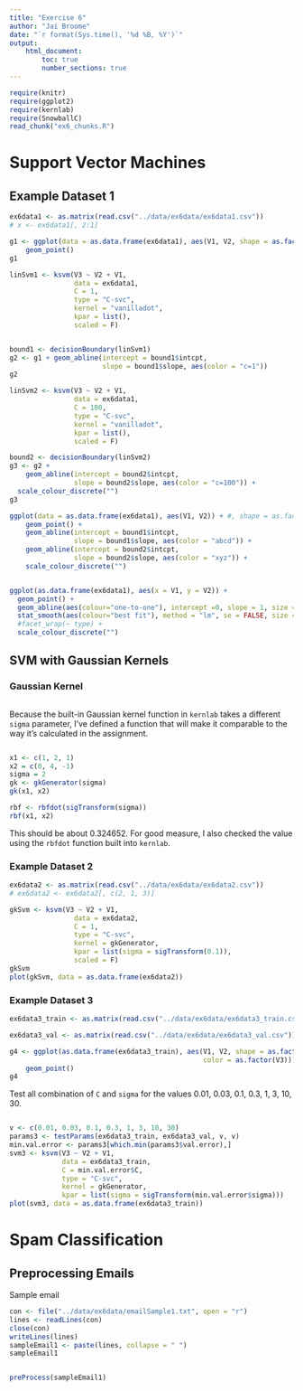 ```yaml
---
title: "Exercise 6"
author: "Jai Broome"
date: "`r format(Sys.time(), '%d %B, %Y')`"
output: 
    html_document:
        toc: true
        number_sections: true
---
```


```r
require(knitr)
require(ggplot2)
require(kernlab)
require(SnowballC)
read_chunk("ex6_chunks.R")
```

# Support Vector Machines

## Example Dataset 1

```r
ex6data1 <- as.matrix(read.csv("../data/ex6data/ex6data1.csv"))
# x <- ex6data1[, 2:1]
```

```r
g1 <- ggplot(data = as.data.frame(ex6data1), aes(V1, V2, shape = as.factor(V3))) + 
    geom_point()
g1
```

```r
linSvm1 <- ksvm(V3 ~ V2 + V1, 
                data = ex6data1, 
                C = 1,
                type = "C-svc",
                kernel = "vanilladot", 
                kpar = list(),
                scaled = F)
```

```r
```

```r
bound1 <- decisionBoundary(linSvm1)
g2 <- g1 + geom_abline(intercept = bound1$intcpt, 
                       slope = bound1$slope, aes(color = "c=1"))
g2

linSvm2 <- ksvm(V3 ~ V2 + V1,
                data = ex6data1,
                C = 100,
                type = "C-svc",
                kernel = "vanilladot", 
                kpar = list(),
                scaled = F)

bound2 <- decisionBoundary(linSvm2)
g3 <- g2 + 
    geom_abline(intercept = bound2$intcpt, 
                slope = bound2$slope, aes(color = "c=100")) +
  scale_colour_discrete("") 
g3
```

```r
ggplot(data = as.data.frame(ex6data1), aes(V1, V2)) + #, shape = as.factor(V3)
    geom_point() +
    geom_abline(intercept = bound1$intcpt, 
                slope = bound1$slope, aes(color = "abcd")) +
    geom_abline(intercept = bound2$intcpt, 
                slope = bound2$slope, aes(color = "xyz")) +
    scale_colour_discrete("") 


ggplot(as.data.frame(ex6data1), aes(x = V1, y = V2)) +
  geom_point() + 
  geom_abline(aes(colour="one-to-one"), intercept =0, slope = 1, size = 1) +
  stat_smooth(aes(colour="best fit"), method = "lm", se = FALSE, size = 1) + 
  #facet_wrap(~ type) +
  scale_colour_discrete("")
```


## SVM with Gaussian Kernels

### Gaussian Kernel

```r
```

Because the built-in Gaussian kernel function in `kernlab` takes a different `sigma` parameter, I've defined a function that will make it comparable to the way it's calculated in the assignment.

```r
```

```r
x1 <- c(1, 2, 1)
x2 = c(0, 4, -1)
sigma = 2
gk <- gkGenerator(sigma)
gk(x1, x2)

rbf <- rbfdot(sigTransform(sigma))
rbf(x1, x2)
```

This should be about 0.324652. For good measure, I also checked the value using the `rbfdot` function built into `kernlab`.

### Example Dataset 2

```r
ex6data2 <- as.matrix(read.csv("../data/ex6data/ex6data2.csv"))
# ex6data2 <- ex6data2[, c(2, 1, 3)]
```

```r
gkSvm <- ksvm(V3 ~ V2 + V1,
                data = ex6data2,
                C = 1,
                type = "C-svc",
                kernel = gkGenerator, 
                kpar = list(sigma = sigTransform(0.1)),
                scaled = F)
gkSvm
plot(gkSvm, data = as.data.frame(ex6data2))
```

### Example Dataset 3

```r
ex6data3_train <- as.matrix(read.csv("../data/ex6data/ex6data3_train.csv"))

ex6data3_val <- as.matrix(read.csv("../data/ex6data/ex6data3_val.csv"))

```

```r
g4 <- ggplot(as.data.frame(ex6data3_train), aes(V1, V2, shape = as.factor(V3),
                                                color = as.factor(V3))) +
    geom_point()
g4
```

Test all combination of `C` and `sigma` for the values 0.01, 0.03, 0.1, 0.3, 1, 3, 10, 30.

```r
```

```r
v <- c(0.01, 0.03, 0.1, 0.3, 1, 3, 10, 30)
params3 <- testParams(ex6data3_train, ex6data3_val, v, v)
min.val.error <- params3[which.min(params3$val.error),]
svm3 <- ksvm(V3 ~ V2 + V1,
             data = ex6data3_train,
             C = min.val.error$C,
             type = "C-svc",
             kernel = gkGenerator,
             kpar = list(sigma = sigTransform(min.val.error$sigma)))
plot(svm3, data = as.data.frame(ex6data3_train))
```

# Spam Classification

## Preprocessing Emails

Sample email

```r
con <- file("../data/ex6data/emailSample1.txt", open = "r")
lines <- readLines(con)
close(con)
writeLines(lines)
sampleEmail1 <- paste(lines, collapse = " ")
sampleEmail1
```

```r
```

```r
preProcess(sampleEmail1)
```

